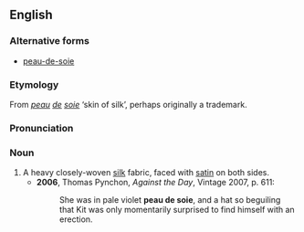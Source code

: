 ==English==
===Alternative forms===
*[[peau-de-soie]]

===Etymology===
From {{F.}} ''[[peau]] [[de]] [[soie]]'' ‘skin of silk’, perhaps originally a trademark.

===Pronunciation===
{{IPA|/pəʊdəˈswɑː/}}

===Noun===
{{en-noun|-}}

# A heavy closely-woven [[silk]] fabric, faced with [[satin]] on both sides.
#*'''2006''', Thomas Pynchon, ''Against the Day'', Vintage 2007, p. 611:
#*:She was in pale violet '''peau de soie''', and a hat so beguiling that Kit was only momentarily surprised to find himself with an erection.